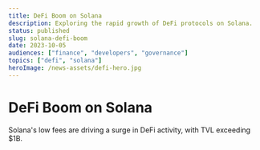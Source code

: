 ```yaml
---
title: DeFi Boom on Solana
description: Exploring the rapid growth of DeFi protocols on Solana.
status: published
slug: solana-defi-boom
date: 2023-10-05
audiences: ["finance", "developers", "governance"]
topics: ["defi", "solana"]
heroImage: /news-assets/defi-hero.jpg
---
```


# DeFi Boom on Solana

Solana's low fees are driving a surge in DeFi activity, with TVL exceeding $1B.
